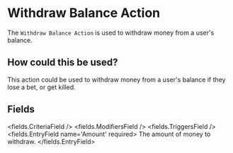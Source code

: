 
# Withdraw Balance Action 

The `Withdraw Balance Action` is used to withdraw money from a user's balance.

## How could this be used?

This action could be used to withdraw money from a user's balance if they lose a bet, or get killed.


## Fields

<fields.CriteriaField />
<fields.ModifiersField />
<fields.TriggersField />
<fields.EntryField name='Amount' required>
     The amount of money to withdraw.
</fields.EntryField>
